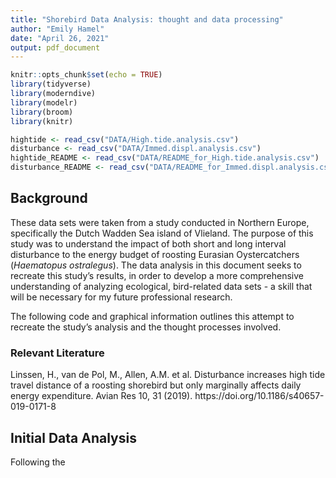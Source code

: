```yaml
---
title: "Shorebird Data Analysis: thought and data processing"
author: "Emily Hamel"
date: "April 26, 2021"
output: pdf_document
---
```


```r
knitr::opts_chunk$set(echo = TRUE)
library(tidyverse)
library(moderndive)
library(modelr)
library(broom)
library(knitr)
```
```r
hightide <- read_csv("DATA/High.tide.analysis.csv")
disturbance <- read_csv("DATA/Immed.displ.analysis.csv")
hightide_README <- read_csv("DATA/README_for_High.tide.analysis.csv")
disturbance_README <- read_csv("DATA/README_for_Immed.displ.analysis.csv")
```

## Background

These data sets were taken from a study conducted in Northern Europe, specifically the Dutch Wadden Sea island of Vlieland. The purpose of this study was to understand the impact of both short and long interval disturbance to the energy budget of roosting Eurasian Oystercatchers (*Haematopus ostralegus*).
The data analysis in this document seeks to recreate this study's results, in order to develop a more comprehensive understanding of analyzing ecological, bird-related data sets - a skill that will be necessary for my future professional research.

The following code and graphical information outlines this attempt to recreate the study's analysis and the thought processes involved. 

### Relevant Literature
Linssen, H., van de Pol, M., Allen, A.M. et al. Disturbance increases high tide travel distance of a roosting shorebird but only marginally affects daily energy expenditure. Avian Res 10, 31 (2019). https://doi.org/10.1186/s40657-019-0171-8

## Initial Data Analysis 

Following the 

